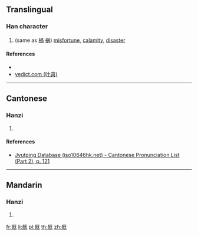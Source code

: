 {{character info/new}}
==Translingual==

===Han character===
{{Han char|rn=71|rad=无|as=09|sn=13|four=|canj=BBMVU|ids=⿰咼旡}}

# (same as [[禍]] [[祸]]) [[misfortune]], [[calamity]], [[disaster]]

====References====
* {{Han ref|kx=0485.350|dkj=13730|dj=0848.120|hdz=21148.070|uh=65E4|ud=26084}}
* [http://yedict.com/htm/65/65E4.htm yedict.com (叶典)]

----

==Cantonese==

===Hanzi===
{{yue-hanzi|jyut=[[wo6]]|y=wo6}}

# {{defn|lang=yue|sort=无09}}

====References====
* [http://www.iso10646hk.net/jp/document/download.jsp Jyutping Database (iso10646hk.net) - Cantonese Pronunciation List (Part 2), p. 121]

----

==Mandarin==

===Hanzi===
{{cmn-hanzi|pin=[[huò]] ([[huo4]])|wg=huo<sup>4</sup>}}

# {{defn|lang=cmn|sort=无09}}

[[fr:旤]]
[[li:旤]]
[[pl:旤]]
[[th:旤]]
[[zh:旤]]